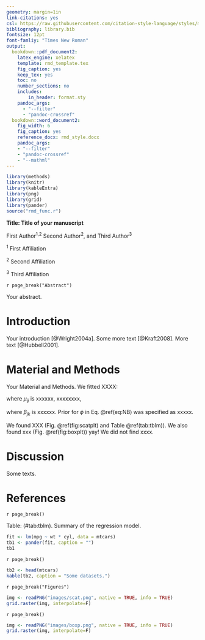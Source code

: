 ```yaml
---
geometry: margin=1in
link-citations: yes
csl: https://raw.githubusercontent.com/citation-style-language/styles/master/ecology.csl
bibliography: library.bib
fontsize: 12pt
font-famliy: "Times New Roman"
output:
  bookdown::pdf_document2:
    latex_engine: xelatex
    template: rmd_template.tex
    fig_caption: yes
    keep_tex: yes
    toc: no
    number_sections: no
    includes:
        in_header: format.sty
    pandoc_args:
      - "--filter"
      - "pandoc-crossref"
  bookdown::word_document2:
    fig_width: 6
    fig_caption: yes
    reference_docx: rmd_style.docx
    pandoc_args:
    - "--filter"
    - "pandoc-crossref"
    - "--mathml"
---
```



```r
library(methods)
library(knitr)
library(kableExtra)
library(png)
library(grid)
library(pander)
source("rmd_func.r")
```


**Title: Title of your manuscript**

$$ $$

First Author^1,2^ Second Author^2^, and Third Author^3^

$$ $$

^1^ First Affiliation

^2^ Second Affiliation

^3^ Third Affiliation


`r page_break("Abstract")`

Your abstract.

# Introduction

Your introduction [@Wright2004a].
Some more text [@Kraft2008].
More text [@Hubbell2001].

# Material and Methods

Your Material and Methods. We fitted XXXX:

\begin{equation}
N_{ij} \sim NB(\mu_{ij}, \phi)
(\#eq:NB)
\end{equation}

where $\mu_{ij}$ is xxxxxx, xxxxxxxx,

\begin{equation}
\mu_{ij} \times v_i = exp(\Sigma \beta_{jk} z_{ik})
(\#eq:mu)
\end{equation}

where $\beta_{jk}$ is xxxxxx. Prior for $\phi$ in Eq. \@ref(eq:NB) was specified as xxxxx.

We found XXX (Fig. \@ref(fig:scatplt) and Table \@ref(tab:tblm)). 
We also found xxx (Fig. \@ref(fig:boxplt)) yay! 
We did not find xxxx.

# Discussion

Some texts.

# References

<div id="refs"></div>


`r page_break()`


Table: (\#tab:tblm). Summary of the regression model.

```r
fit <- lm(mpg ~ wt * cyl, data = mtcars)
tb1 <- pander(fit, caption = "")
tb1
```

`r page_break()`

```r
tb2 <- head(mtcars)
kable(tb2, caption = "Some datasets.")

```

`r page_break("Figures")`

```r

img <- readPNG("images/scat.png", native = TRUE, info = TRUE)
grid.raster(img, interpolate=F)

```

`r page_break()`

```r

img <- readPNG("images/boxp.png", native = TRUE, info = TRUE)
grid.raster(img, interpolate=F)

```
